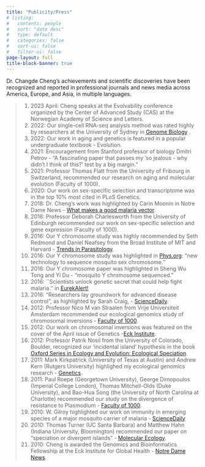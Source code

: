 ```yaml
---
title: "Publicity/Press"
# listing:
#   contents: people
#   sort: "date desc"
#   type: default
#   categories: false
#   sort-ui: false
#   filter-ui: false
page-layout: full
title-block-banner: true
---
```


Dr. Changde Cheng's achievements and scientific discoveries have been recognized and reported in professional journals and news media across America, Europe, and Asia, in multiple languages.

>1. 2023 April: Cheng speaks at the Evolvability conference organized by the Center of Advanced Study (CAS) at the Norwegian Academy of Science and Letters.
20. 2022: Our single-cell RNA-seq analysis method was rated highly by researchers at the University of Sydney in [Genome Biology](https://genomebiology.biomedcentral.com/articles/10.1186/s13059-022-02622-0) .
19. 2022: Our work in aging and genetics is featured in a popular undergraduate textbook -  Evolution.
18. 2021: Encouragement from Stanford professor of biology Dmitri Petrov - “A fascinating paper that passes my ’so jealous - why didn’t I think of this?’ test by a big margin." 
17. 2021: Professor Thomas Flatt from the University of Fribourg in Switzerland, recommended our research on aging and molecular evolution (Faculty of 1000).
16. 2020: Our work on sex-specific selection and transcriptome was in the top 10\% most cited in PLoS Genetics.
15. 2018:	Dr. Cheng's work was highlighted by Carin Moonin in Notre Dame News -  [What makes a good malaria vector](https://science.nd.edu/news/what-makes-a-good-malaria-vector/). 
14. 2016: Professor Deborah Charlesworth from the University of Edinburgh recommended our work on sex-specific selection and gene expression (Faculty of 1000).
13. 2016: Our Y chromosome study was highly recommended by Seth Redmond and  Daniel Neafsey from the Broad Institute of MIT and Harvard - [Trends in Parasitology](https://www.cell.com/trends/parasitology/comments/S1471-4922(16)30065-4).
12. 2016: Our Y chromosome study was highlighted in [Phys.org](https://phys.org/news/2016-03-technology-sequence-mosquito-sex-chromosome.html#:~:text=A%20team%20of%20researchers%20with,family%20of%20malaria%20spreading%20mosquitoes.): "new technology to sequence mosquito sex chromosome.''
11. 2016: Our Y chromosome paper was highlighted in Sheng Wu Tong and Yi Du - "mosquito Y chromosome sequenced."
10. 2016: ``Scientists unlock genetic secret that could help fight malaria.'' in 	[EurekAlert!](https://www.eurekalert.org/news-releases/590789)
9. 2016: "Researchers lay groundwork for advanced disease control", as highlighted by Sarah Craig, - [ScienceDaily](https://www.sciencedaily.com/releases/2016/04/160404141904.htm).
8. 2012: Professor Nico M van Straalen from Vrije Universiteit Amsterdam recommended our ecological genomics study of chromosomal inversions - [Faculty of 1000](https://facultyopinions.com/prime/13489095).
7. 2012: Our work on chromosomal inversions was featured on the cover of the April issue of Genetics -[Eck Institute](https://globalhealth.nd.edu/news-events/news/ecological-genomics-of-anopheles-gambiae-along-a-latitudinal-cline-a-population-resequencing-approach/).
6. 2012: Professor Patrik Nosil from the University of Colorado, Boulder, recognized our 'incidental island' hypothesis in the book [Oxford Series in Ecology and Evolution: Ecological Speciation](https://www.google.com/books/edition/Ecological_Speciation/RCDyXbaMEVAC?hl=en&gbpv=0).
5. 2011: Mark Kirkpatrick (University of Texas at Austin) and  Andrew Kern (Rutgers University) highlighed my ecological genomics research - [Genetics](https://www.ncbi.nlm.nih.gov/pmc/articles/PMC3316636/).
4. 2011: Paul Roepe (Georgetown University), George Dimopoulos (Imperial College London), Thomas Mitchell-Olds (Duke University), and Bao-Hua Song (the University of North Carolina at Charlotte) recommended our study on the divergence of resistance to Plasmodium - [Faculty of 1000](https://facultyopinions.com/search/articles?query=10.3410/f.7614956.10737056).
3. 2010: W. Gilroy highlighted our work on immunity in emerging species of a major mosquito carrier of malaria - [ScienceDaily](https://www.sciencedaily.com/releases/2010/12/101220150940.htm)
2. 2010: Thomas Turner (UC Santa Barbara) and  Matthew Hahn (Indiana University, Bloomington) recommended our paper on "speciation or divergent islands" - [Molecular Ecology](https://onlinelibrary.wiley.com/doi/full/10.1111/j.1365-294X.2010.04532.x).
21. 2010: Cheng is awarded the Genomics and Bioinformatics Fellowship at the Eck Institute for Global Health - [Notre Dame News](https://science.nd.edu/news/six-students-receive-genomics-and-bioinformatics-fellowships/).
